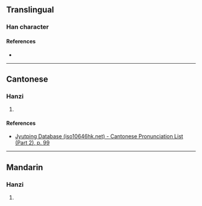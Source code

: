 {{character info}}
==Translingual==

===Han character===
{{Han char|rn=46|rad=山|as=06|sn=9|four=|canj=UOMG|ids=⿱山全}}

====References====
* {{Han ref|kx=0310.260|dkj=08037|hdz=10770.200|uh=5CD1|ud=23761}}

----

==Cantonese==

===Hanzi===
{{yue-hanzi|jyut=[[cyun1]]|y=chyun1}}

# {{rfdef|yue|sort=山06}}

====References====
* [http://www.iso10646hk.net/jp/document/download.jsp Jyutping Database (iso10646hk.net) - Cantonese Pronunciation List (Part 2), p. 99]

----

==Mandarin==

===Hanzi===
{{cmn-hanzi|pin=[[quān]] ([[quan1]])|wg=ch'üan<sup>1</sup>}}

# {{rfdef|cmn|sort=山06}}
